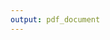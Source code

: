 ```yaml
---
output: pdf_document
---
```


```{=tex}
\newpage

\abstractTitle{Resumo}

\begin{abstract}
  \normalsize
  \singlespacing
  
\nid Lorem ipsum dolor sit amet, consectetur adipiscing elit, sed do eiusmod tempor incididunt ut labore et dolore magna aliqua. Ut enim ad minim veniam, quis nostrud exercitation ullamco laboris nisi ut aliquip ex ea commodo consequat. Duis aute irure dolor in reprehenderit in voluptate velit esse cillum dolore eu fugiat nulla pariatur. Excepteur sint occaecat cupidatat non proident, sunt in culpa qui officia deserunt mollit anim id est laborum.

  \keywords{Lorem, ipsum}
\end{abstract}

\oneHalfIndent
\jumpTwoPages
```

